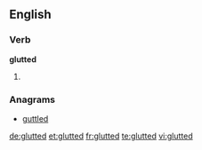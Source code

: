 ==English==

===Verb===
'''glutted'''

# {{past of|glut}}

===Anagrams===
* [[guttled#English|guttled]]

[[de:glutted]]
[[et:glutted]]
[[fr:glutted]]
[[te:glutted]]
[[vi:glutted]]